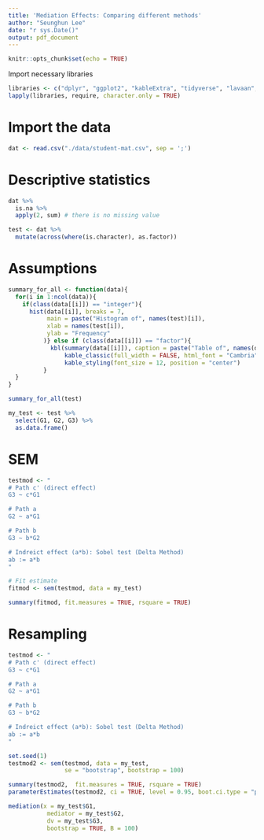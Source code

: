 ```yaml
---
title: 'Mediation Effects: Comparing different methods'
author: "Seunghun Lee"
date: "r sys.Date()"
output: pdf_document
---
```


```r
knitr::opts_chunk$set(echo = TRUE)
```

Import necessary libraries
```r
libraries <- c("dplyr", "ggplot2", "kableExtra", "tidyverse", "lavaan", "MBESS")
lapply(libraries, require, character.only = TRUE)
```

# Import the data
```r
dat <- read.csv("./data/student-mat.csv", sep = ';')
```

# Descriptive statistics
```r
dat %>%
  is.na %>%
  apply(2, sum) # there is no missing value

test <- dat %>%
  mutate(across(where(is.character), as.factor))
```

# Assumptions
```r
summary_for_all <- function(data){
  for(i in 1:ncol(data)){
    if(class(data[[i]]) == "integer"){
      hist(data[[i]], breaks = 7,
           main = paste("Histogram of", names(test)[i]),
           xlab = names(test[i]),
           ylab = "Frequency"
          )} else if (class(data[[i]]) == "factor"){
            kbl(summary(data[[i]]), caption = paste("Table of", names(data[i]))) %>%
                kable_classic(full_width = FALSE, html_font = "Cambria") %>%
                kable_styling(font_size = 12, position = "center")
          }
  }
}

summary_for_all(test)

```
```r
my_test <- test %>%
  select(G1, G2, G3) %>%
  as.data.frame()
```

# SEM
```r
testmod <- "
# Path c' (direct effect)
G3 ~ c*G1 

# Path a
G2 ~ a*G1

# Path b
G3 ~ b*G2

# Indreict effect (a*b): Sobel test (Delta Method)
ab := a*b
"

# Fit estimate
fitmod <- sem(testmod, data = my_test)
```

```r
summary(fitmod, fit.measures = TRUE, rsquare = TRUE)
```

# Resampling
```r
testmod <- "
# Path c' (direct effect)
G3 ~ c*G1 

# Path a
G2 ~ a*G1

# Path b
G3 ~ b*G2

# Indreict effect (a*b): Sobel test (Delta Method)
ab := a*b
"

set.seed(1)
testmod2 <- sem(testmod, data = my_test,
                se = "bootstrap", bootstrap = 100)
```

```r
summary(testmod2,  fit.measures = TRUE, rsquare = TRUE)
parameterEstimates(testmod2, ci = TRUE, level = 0.95, boot.ci.type = "perc")
```
```r
mediation(x = my_test$G1,
           mediator = my_test$G2,
           dv = my_test$G3,
           bootstrap = TRUE, B = 100)
```
